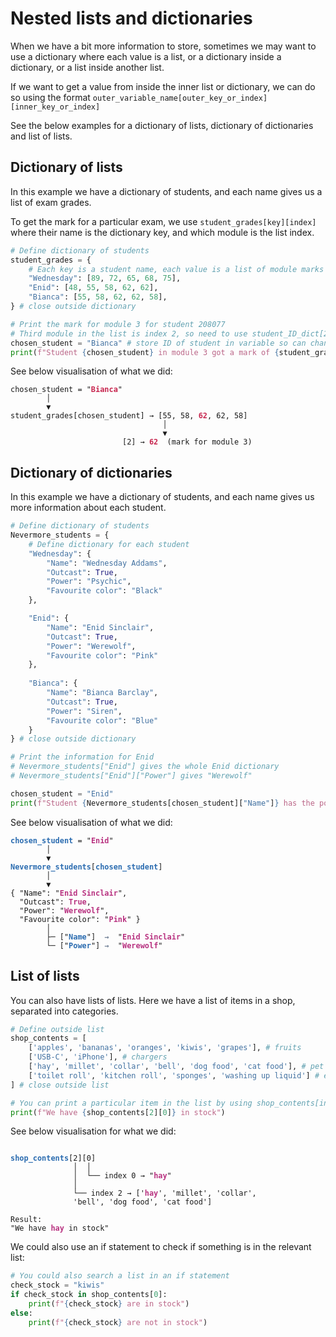 # Nested lists and dictionaries 

When we have a bit more information to store, sometimes we may want to use a dictionary where each value is a list, or a dictionary inside a dictionary, or a list inside another list. 

If we want to get a value from inside the inner list or dictionary, we can do so using the format `outer_variable_name[outer_key_or_index][inner_key_or_index]`

See the below examples for a dictionary of lists, dictionary of dictionaries and list of lists. 

::: {.panel-tabset}

## Dictionary of lists

In this example we have a dictionary of students, and each name gives us a list of exam grades. 

To get the mark for a particular exam, we use `student_grades[key][index]` where their name is the dictionary key, and which module is the list index. 

```python
# Define dictionary of students 
student_grades = {
    # Each key is a student name, each value is a list of module marks
    "Wednesday": [89, 72, 65, 68, 75],
    "Enid": [48, 55, 58, 62, 62],
    "Bianca": [55, 58, 62, 62, 58],
} # close outside dictionary

# Print the mark for module 3 for student 208077
# Third module in the list is index 2, so need to use student_ID_dict[208077][2]
chosen_student = "Bianca" # store ID of student in variable so can change it easily
print(f"Student {chosen_student} in module 3 got a mark of {student_grades[chosen_student][2]}")
```

See below visualisation of what we did: 

<style>
  .hl { color: #c7254e; font-weight: bold; }
</style>

<pre><code>chosen_student = "<span class="hl">Bianca</span>"
        │
        ▼
student_grades[chosen_student] → [55, 58, <span class="hl">62</span>, 62, 58]
                                  │
                                  ▼
                         [2] → <span class="hl">62</span>  (mark for module 3)
</code></pre>



## Dictionary of dictionaries 

In this example we have a dictionary of students, and each name gives us more information about each student. 

```python
# Define dictionary of students 
Nevermore_students = {
    # Define dictionary for each student 
    "Wednesday": {
        "Name": "Wednesday Addams",
        "Outcast": True,
        "Power": "Psychic", 
        "Favourite color": "Black"
    }, 

    "Enid": {
        "Name": "Enid Sinclair",
        "Outcast": True,
        "Power": "Werewolf", 
        "Favourite color": "Pink"
    }, 
    
    "Bianca": {
        "Name": "Bianca Barclay",
        "Outcast": True,
        "Power": "Siren", 
        "Favourite color": "Blue"
    }
} # close outside dictionary

# Print the information for Enid 
# Nevermore_students["Enid"] gives the whole Enid dictionary
# Nevermore_students["Enid"]["Power"] gives "Werewolf"

chosen_student = "Enid"
print(f"Student {Nevermore_students[chosen_student]["Name"]} has the power {Nevermore_students[chosen_student]["Power"]}")
```

See below visualisation of what we did: 

<style>
  .hl-key    { color: #2b6cb0; font-weight: 600; }   /* blue keys */
  .hl-value  { color: #b83280; font-weight: 600; }   /* magenta values */
  .hl-arrow  { color: #718096; font-weight: bold; }  /* grey arrows */
</style>

<pre><code><span class="hl-key">chosen_student</span> = "<span class="hl-value">Enid</span>"
        │
        ▼
<span class="hl-key">Nevermore_students</span>[<span class="hl-key">chosen_student</span>]
        │
        ▼
{ "Name": "<span class="hl-value">Enid Sinclair</span>",
  "Outcast": <span class="hl-value">True</span>,
  "Power": "<span class="hl-value">Werewolf</span>",
  "Favourite color": "<span class="hl-value">Pink</span>" }
        │
        ├─ ["<span class="hl-key">Name</span>"]  <span class="hl-arrow">→</span>  "<span class="hl-value">Enid Sinclair</span>"
        └─ ["<span class="hl-key">Power</span>"] <span class="hl-arrow">→</span>  "<span class="hl-value">Werewolf</span>"
</code></pre>


## List of lists 

You can also have lists of lists. Here we have a list of items in a shop, separated into categories. 

```python
# Define outside list 
shop_contents = [
    ['apples', 'bananas', 'oranges', 'kiwis', 'grapes'], # fruits
    ['USB-C', 'iPhone'], # chargers
    ['hay', 'millet', 'collar', 'bell', 'dog food', 'cat food'], # pet food  
    ['toilet roll', 'kitchen roll', 'sponges', 'washing up liquid'] # essentials 
] # close outside list 

# You can print a particular item in the list by using shop_contents[index][index]
print(f"We have {shop_contents[2][0]} in stock")
```

See below visualisation for what we did: 

<pre><code>
<span class="hl-key">shop_contents</span>[<span class="hl-index">2</span>][<span class="hl-index">0</span>]
              │  │
              │  └── index <span class="hl-index">0</span> → "<span class="hl-value">hay</span>"
              │
              └── index <span class="hl-index">2</span> → ['<span class="hl-value">hay</span>', 'millet', 'collar', 
              'bell', 'dog food', 'cat food']

Result:
"We have <span class="hl-value">hay</span> in stock"
</code></pre>

We could also use an if statement to check if something is in the relevant list:

```python
# You could also search a list in an if statement 
check_stock = "kiwis"
if check_stock in shop_contents[0]: 
    print(f"{check_stock} are in stock")
else:
    print(f"{check_stock} are not in stock")
```

:::